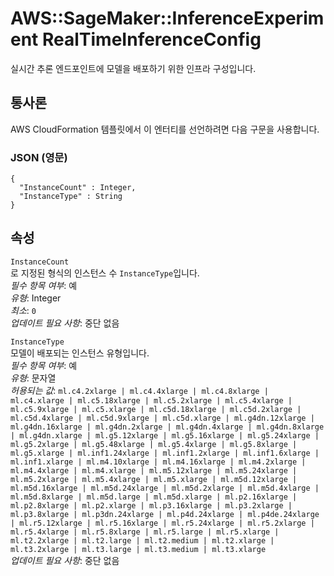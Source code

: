 # AWS::SageMaker::InferenceExperiment RealTimeInferenceConfig

실시간 추론 엔드포인트에 모델을 배포하기 위한 인프라 구성입니다.

## 통사론

AWS CloudFormation 템플릿에서 이 엔터티를 선언하려면 다음 구문을 사용합니다.

### JSON (영문)

```
{
  "InstanceCount" : Integer,
  "InstanceType" : String
}
```

## 속성

`InstanceCount`  
로 지정된 형식의 인스턴스 수 `InstanceType`입니다.  
_필수 항목 여부_: 예  
_유형_: Integer  
_최소_: `0`  
_업데이트 필요 사항_: 중단 없음

`InstanceType`  
모델이 배포되는 인스턴스 유형입니다.  
_필수 항목 여부_: 예  
_유형_: 문자열  
_허용되는 값_: `ml.c4.2xlarge | ml.c4.4xlarge | ml.c4.8xlarge | ml.c4.xlarge | ml.c5.18xlarge | ml.c5.2xlarge | ml.c5.4xlarge | ml.c5.9xlarge | ml.c5.xlarge | ml.c5d.18xlarge | ml.c5d.2xlarge | ml.c5d.4xlarge | ml.c5d.9xlarge | ml.c5d.xlarge | ml.g4dn.12xlarge | ml.g4dn.16xlarge | ml.g4dn.2xlarge | ml.g4dn.4xlarge | ml.g4dn.8xlarge | ml.g4dn.xlarge | ml.g5.12xlarge | ml.g5.16xlarge | ml.g5.24xlarge | ml.g5.2xlarge | ml.g5.48xlarge | ml.g5.4xlarge | ml.g5.8xlarge | ml.g5.xlarge | ml.inf1.24xlarge | ml.inf1.2xlarge | ml.inf1.6xlarge | ml.inf1.xlarge | ml.m4.10xlarge | ml.m4.16xlarge | ml.m4.2xlarge | ml.m4.4xlarge | ml.m4.xlarge | ml.m5.12xlarge | ml.m5.24xlarge | ml.m5.2xlarge | ml.m5.4xlarge | ml.m5.xlarge | ml.m5d.12xlarge | ml.m5d.16xlarge | ml.m5d.24xlarge | ml.m5d.2xlarge | ml.m5d.4xlarge | ml.m5d.8xlarge | ml.m5d.large | ml.m5d.xlarge | ml.p2.16xlarge | ml.p2.8xlarge | ml.p2.xlarge | ml.p3.16xlarge | ml.p3.2xlarge | ml.p3.8xlarge | ml.p3dn.24xlarge | ml.p4d.24xlarge | ml.p4de.24xlarge | ml.r5.12xlarge | ml.r5.16xlarge | ml.r5.24xlarge | ml.r5.2xlarge | ml.r5.4xlarge | ml.r5.8xlarge | ml.r5.large | ml.r5.xlarge | ml.t2.2xlarge | ml.t2.large | ml.t2.medium | ml.t2.xlarge | ml.t3.2xlarge | ml.t3.large | ml.t3.medium | ml.t3.xlarge`  
_업데이트 필요 사항_: 중단 없음
